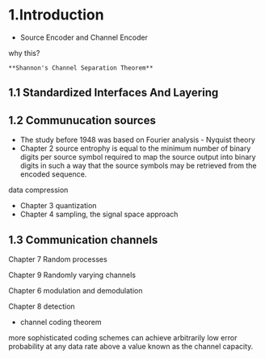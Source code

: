 # 1.Introduction

-   Source Encoder and Channel Encoder

why this?
	

```
**Shannon's Channel Separation Theorem**
```

## 1.1 Standardized Interfaces And Layering

## 1.2 Communucation sources

-   The study before 1948 was based on Fourier analysis - Nyquist theory
-   Chapter 2
    source entrophy is equal to the minimum number of  binary digits per source symbol required to map the source output into binary digits in such a way that the source symbols may be retrieved from the encoded sequence.

data compression

-   Chapter 3  quantization
-   Chapter 4  sampling, the signal space approach

## 1.3 Communication channels

Chapter 7 Random processes

Chapter 9 Randomly varying channels

Chapter 6 modulation and demodulation

Chapter 8 detection

-   channel coding theorem

more sophisticated coding schemes can achieve arbitrarily low error probability at any data rate above a value known as the channel capacity.